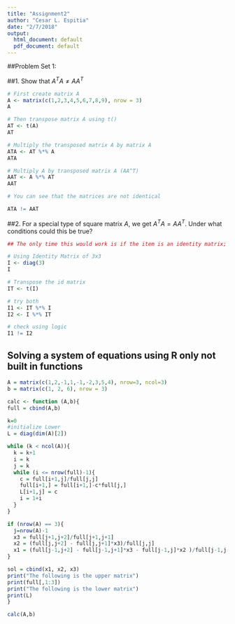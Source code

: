 ```yaml
---
title: "Assignment2"
author: "Cesar L. Espitia"
date: "2/7/2018"
output:
  html_document: default
  pdf_document: default
---
```


##Problem Set 1: 

##1. Show that $A^TA\neq AA^T$
```r
# First create matrix A
A <- matrix(c(1,2,3,4,5,6,7,8,9), nrow = 3)
A

# Then transpose matrix A using t()
AT <- t(A)
AT

# Multiply the transposed matrix A by matrix A
ATA <- AT %*% A
ATA

# Multiply A by transposed matrix A (AA^T)
AAT <- A %*% AT
AAT

# You can see that the matrices are not identical 

ATA != AAT
```

##2. For a special type of square matrix $A$, we get $A^TA = AA^T$. Under what conditions could this be true?

```r
## The only time this would work is if the item is an identity matrix; it can also include a constant multiplier (i.e. diag * c)

# Using Identity Matrix of 3x3
I <- diag(3)
I

# Transpose the id matrix
IT <- t(I)

# try both
I1 <- IT %*% I
I2 <- I %*% IT

# check using logic
I1 != I2

```

## Solving a system of equations using R only not built in functions

```r
A = matrix(c(1,2,-1,1,-1,-2,3,5,4), nrow=3, ncol=3)
b = matrix(c(1, 2, 6), nrow = 3)

calc <- function (A,b){
full = cbind(A,b)

k=0
#initialize Lower
L = diag(dim(A)[2])

while (k < ncol(A)){
  k = k+1
  i = k
  j = k
  while (i <= nrow(full)-1){
    c = full[i+1,j]/full[j,j]
    full[i+1,] = full[i+1,]-c*full[j,]
    L[i+1,j] = c
    i = 1+i
  }
}

if (nrow(A) == 3){
  j=nrow(A)-1
  x3 = full[j+1,j+2]/full[j+1,j+1]
  x2 = (full[j,j+2] - full[j,j+1]*x3)/full[j,j]
  x1 = (full[j-1,j+2] - full[j-1,j+1]*x3 - full[j-1,j]*x2 )/full[j-1,j-1]
}

sol = cbind(x1, x2, x3)
print("The following is the upper matrix")
print(full[,1:3])
print("The following is the lower matrix")
print(L)
}

calc(A,b)
```

